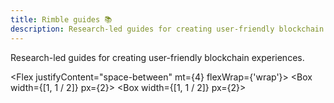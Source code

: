 ```yaml
---
title: Rimble guides 📚
description: Research-led guides for creating user-friendly blockchain experiences
---
```


Research-led guides for creating user-friendly blockchain experiences.


<Flex justifyContent="space-between" mt={4} flexWrap={'wrap'}>
<Box width={[1, 1 / 2]} px={2}>
<LandingPageCard
  link="/guides/ux"
  linkTitle="dApp patterns"
  emoji="🎨"
  heading="dApp patterns"
  description="Research-led guides on how to design key dApp patterns."
/>
</Box>
<Box width={[1, 1 / 2]} px={2}>
<LandingPageCard
  link="/guides/content"
  linkTitle="dApp content"
  emoji="✍️"
  heading="dApp content"
  description="Tips for making your dapp and its content more user-friendly."
/>
</Box>
</Flex>
